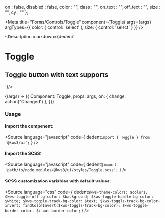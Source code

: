 
  on : false,
  disabled : false,
  color : "",
  class : "",
  on_text : "",
  off_text : "",
  size : "",
  cy : ""
};

<Meta
  title="Forms/Controls/Toggle"
  component={Toggle}
  args={args}
  argTypes={{
  color: {
    control: 'select'
  },
  size: {
    control: 'select'
  }
}}
/>

<Description markdown={dedent`
# Toggle
## Toggle button with text supports
`}/>

<Canvas>
  <Story
  name="Toggle"
  args={args}
  >
  {(args) => ({
    Component: Toggle,
    props: args,
    on: {
      change : action("Changed")
    },
  })}
  </Story>
</Canvas>

<ArgsTable story="Toggle" />

### Usage
#### Import the component:
<Source
  language="javascript"
  code={
    dedent`import { Toggle } from '@kws3/ui';`
  }
/>

#### Import the SCSS:
<Source
  language="javascript"
  code={
    dedent`@import 'path/to/node_modules/@kws3/ui/styles/Toggle.scss';`
  }
/>

#### SCSS customization variables with default values:
<Source
  language="css"
  code={
    dedent`
      $kws-theme-colors: $colors;
      $kws-toggle-off-bg-color: $background;
      $kws-toggle-handle-bg-color: $white;
      $kws-toggle-track-bg-color: $text;
      $kws-toggle-track-bg-color-invert: findColorInvert($kws-toggle-track-bg-color);
      $kws-toggle-border-color: $input-border-color;
    `
  }
/>
